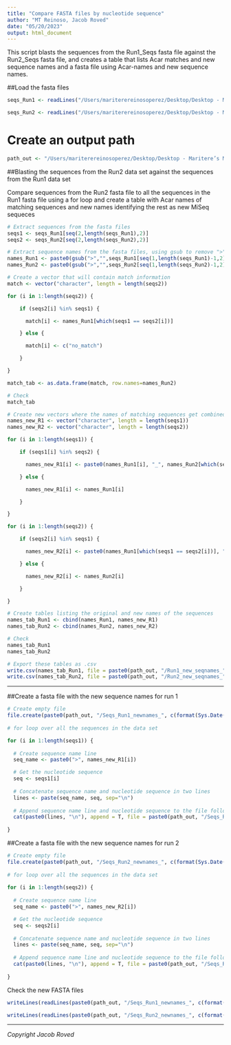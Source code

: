 ```yaml
---
title: "Compare FASTA files by nucleotide sequence"
author: "MT Reinoso, Jacob Roved"
date: "05/20/2023"
output: html_document
---
```


This script blasts the sequences from the Run1_Seqs fasta file against the Run2_Seqs fasta file, and creates a table that lists Acar matches and new sequence names and a fasta file using Acar-names and new sequence names.

##Load the fasta files

```r
seqs_Run1 <- readLines("/Users/mariterereinosoperez/Desktop/Desktop - Maritere’s MacBook Pro/MHC_analisis/R1_R2_comparison/RUN1_NEW_Sequences_20250507.fas")

seqs_Run2 <- readLines("/Users/mariterereinosoperez/Desktop/Desktop - Maritere’s MacBook Pro/MHC_analisis/R1_R2_comparison/RUN2_NEW_Sequences_20250507.fas")
```

# Create an output path

```r
path_out <- "/Users/mariterereinosoperez/Desktop/Desktop - Maritere’s MacBook Pro/MHC_analisis/R1_R2_comparison"
```

##Blasting the sequences from the Run2 data set against the sequences from the Run1 data set

Compare sequences from the Run2 fasta file to all the sequences in the Run1 fasta file using a for loop and create a table with Acar names of matching sequences and new names identifying the rest as new MiSeq sequeces

```r
# Extract sequences from the fasta files
seqs1 <- seqs_Run1[seq(2,length(seqs_Run1),2)]
seqs2 <- seqs_Run2[seq(2,length(seqs_Run2),2)]

# Extract sequence names from the fasta files, using gsub to remove ">" and adding _R1 or _R2 to the names
names_Run1 <- paste0(gsub(">","",seqs_Run1[seq(1,length(seqs_Run1)-1,2)]), "_R1")
names_Run2 <- paste0(gsub(">","",seqs_Run2[seq(1,length(seqs_Run2)-1,2)]), "_R2")

# Create a vector that will contain match information
match <- vector("character", length = length(seqs2))

for (i in 1:length(seqs2)) {

	if (seqs2[i] %in% seqs1) {

	  match[i] <- names_Run1[which(seqs1 == seqs2[i])]

	} else {

	  match[i] <- c("no_match")

	}

}

match_tab <- as.data.frame(match, row.names=names_Run2)

# Check
match_tab
```

```r
# Create new vectors where the names of matching sequences get combined names from both fasta files, and non-matching sequences keep their original names 
names_new_R1 <- vector("character", length = length(seqs1))
names_new_R2 <- vector("character", length = length(seqs2))

for (i in 1:length(seqs1)) {

	if (seqs1[i] %in% seqs2) {

	  names_new_R1[i] <- paste0(names_Run1[i], "_", names_Run2[which(seqs2 == seqs1[i])])

	} else {

	  names_new_R1[i] <- names_Run1[i]

	}

}

for (i in 1:length(seqs2)) {

	if (seqs2[i] %in% seqs1) {

	  names_new_R2[i] <- paste0(names_Run1[which(seqs1 == seqs2[i])], "_", names_Run2[i])

	} else {

	  names_new_R2[i] <- names_Run2[i]

	}

}

# Create tables listing the original and new names of the sequences
names_tab_Run1 <- cbind(names_Run1, names_new_R1)
names_tab_Run2 <- cbind(names_Run2, names_new_R2)

# Check
names_tab_Run1
names_tab_Run2
```

```r
# Export these tables as .csv
write.csv(names_tab_Run1, file = paste0(path_out, "/Run1_new_seqnames_", c(format(Sys.Date(),"%Y%m%d")), ".csv"))
write.csv(names_tab_Run2, file = paste0(path_out, "/Run2_new_seqnames_", c(format(Sys.Date(),"%Y%m%d")), ".csv"))
```

***  

##Create a fasta file with the new sequence names for run 1

```r
# Create empty file
file.create(paste0(path_out, "/Seqs_Run1_newnames_", c(format(Sys.Date(),"%Y%m%d")), ".fas"))
  
# for loop over all the sequences in the data set

for (i in 1:length(seqs1)) {
  
  # Create sequence name line
  seq_name <- paste0(">", names_new_R1[i])

  # Get the nucleotide sequence
  seq <- seqs1[i]
  
  # Concatenate sequence name and nucleotide sequence in two lines
  lines <- paste(seq_name, seq, sep="\n")
    
  # Append sequence name line and nucleotide sequence to the file followed by a line break
  cat(paste0(lines, "\n"), append = T, file = paste0(path_out, "/Seqs_Run1_newnames_", c(format(Sys.Date(),"%Y%m%d")), ".fas"))
  
}
```

##Create a fasta file with the new sequence names for run 2

```r
# Create empty file
file.create(paste0(path_out, "/Seqs_Run2_newnames_", c(format(Sys.Date(),"%Y%m%d")), ".fas"))
  
# for loop over all the sequences in the data set
  
for (i in 1:length(seqs2)) {
  
  # Create sequence name line
  seq_name <- paste0(">", names_new_R2[i])

  # Get the nucleotide sequence
  seq <- seqs2[i]
  
  # Concatenate sequence name and nucleotide sequence in two lines
  lines <- paste(seq_name, seq, sep="\n")
    
  # Append sequence name line and nucleotide sequence to the file followed by a line break
  cat(paste0(lines, "\n"), append = T, file = paste0(path_out, "/Seqs_Run2_newnames_", c(format(Sys.Date(),"%Y%m%d")), ".fas"))
  
}
```

Check the new FASTA files

```r
writeLines(readLines(paste0(path_out, "/Seqs_Run1_newnames_", c(format(Sys.Date(),"%Y%m%d")), ".fas")))
```

```r
writeLines(readLines(paste0(path_out, "/Seqs_Run2_newnames_", c(format(Sys.Date(),"%Y%m%d")), ".fas")))
```

***  

*Copyright Jacob Roved*  